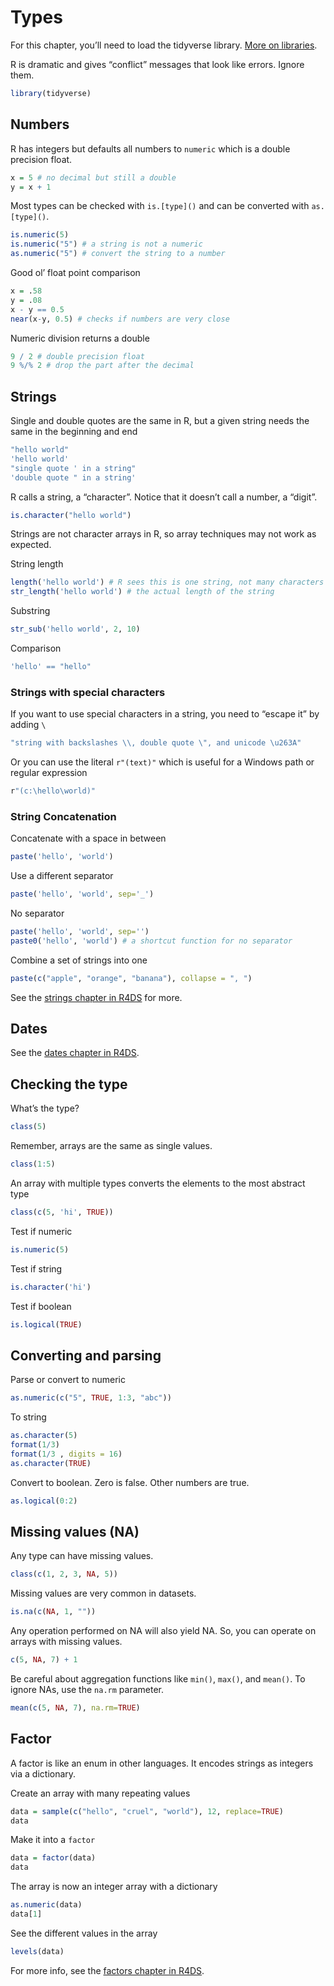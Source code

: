 # Types

For this chapter, you'll need to load the tidyverse library. [More on libraries](libraries-and-packages.html).

R is dramatic and gives "conflict" messages that look like errors. Ignore them.

```r
library(tidyverse)
```

## Numbers

R has integers but defaults all numbers to `numeric` which is a double precision float.

```r
x = 5 # no decimal but still a double
y = x + 1
```

Most types can be checked with `is.[type]()` and can be converted with `as.[type]()`.

```r
is.numeric(5)
is.numeric("5") # a string is not a numeric
as.numeric("5") # convert the string to a number
```

Good ol' float point comparison

```r
x = .58
y = .08
x - y == 0.5
near(x-y, 0.5) # checks if numbers are very close
```

Numeric division returns a double

```r
9 / 2 # double precision float
9 %/% 2 # drop the part after the decimal
```

## Strings

Single and double quotes are the same in R, but a given string needs the same in the beginning and end

```r
"hello world"
'hello world'
"single quote ' in a string"
'double quote " in a string'
```

R calls a string, a "character". Notice that it doesn't call a number, a "digit".

```r
is.character("hello world")
```

Strings are not character arrays in R, so array techniques may not work as expected.

String length

```r
length('hello world') # R sees this is one string, not many characters
str_length('hello world') # the actual length of the string
```

Substring

```r
str_sub('hello world', 2, 10)
```

Comparison

```r
'hello' == "hello"
```

### Strings with special characters

If you want to use special characters in a string, you need to "escape it" by adding `\`

```r
"string with backslashes \\, double quote \", and unicode \u263A"
```

Or you can use the literal `r"(text)"` which is useful for a Windows path or regular expression

```r
r"(c:\hello\world)"
```

### String Concatenation

Concatenate with a space in between

```r
paste('hello', 'world')
```

Use a different separator

```r
paste('hello', 'world', sep='_')
```

No separator

```r
paste('hello', 'world', sep='')
paste0('hello', 'world') # a shortcut function for no separator
```

Combine a set of strings into one

```r
paste(c("apple", "orange", "banana"), collapse = ", ")
```

See the [strings chapter in R4DS](https://r4ds.had.co.nz/strings.html) for more.

## Dates

See the [dates chapter in R4DS](https://r4ds.had.co.nz/dates-and-times.html).


## Checking the type

What's the type?

```r
class(5)
```

Remember, arrays are the same as single values.

```r
class(1:5)
```

An array with multiple types converts the elements to the most abstract type

```r
class(c(5, 'hi', TRUE))
```

Test if numeric

```r
is.numeric(5)
```

Test if string

```r
is.character('hi')
```

Test if boolean

```r
is.logical(TRUE)
```

## Converting and parsing

Parse or convert to numeric

```r
as.numeric(c("5", TRUE, 1:3, "abc"))
```

To string

```r
as.character(5)
format(1/3)
format(1/3 , digits = 16)
as.character(TRUE)
```

Convert to boolean. Zero is false. Other numbers are true.

```r
as.logical(0:2)
```

## Missing values (NA)

Any type can have missing values.

```r
class(c(1, 2, 3, NA, 5))
```

Missing values are very common in datasets.

```r
is.na(c(NA, 1, ""))
```

Any operation performed on NA will also yield NA. So, you can operate on arrays with missing values.

```r
c(5, NA, 7) + 1
```

Be careful about aggregation functions like `min()`, `max()`, and `mean()`. To ignore NAs, use the `na.rm` parameter.

```r
mean(c(5, NA, 7), na.rm=TRUE)
```

## Factor

A factor is like an enum in other languages. It encodes strings as integers via a dictionary.

Create an array with many repeating values

```r
data = sample(c("hello", "cruel", "world"), 12, replace=TRUE)
data
```

Make it into a `factor`

```r
data = factor(data)
data
```

The array is now an integer array with a dictionary

```r
as.numeric(data)
data[1]
```

See the different values in the array

```r
levels(data)
```

For more info, see the [factors chapter in R4DS](https://r4ds.had.co.nz/factors.html).
